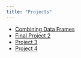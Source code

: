```yaml
---
title: "Projects"
---
```


* [Combining Data Frames](Quarto-Presentation.qmd)
* [Final Project 2](./Final-Project/NHL-Data.qmd)
* [Project 3]()
* [Project 4]()
